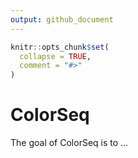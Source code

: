 ```yaml
---
output: github_document
---
```


<!-- README.md is generated from README.Rmd. Please edit that file -->

```r
knitr::opts_chunk$set(
  collapse = TRUE,
  comment = "#>"
)
```

# ColorSeq

<!-- badges: start -->
<!-- badges: end -->

The goal of ColorSeq is to ...


<!-- ![Top Langs](https://github-readme-stats.vercel.app/api/top-langs/?username=marceelrf&hide_progress=true) 
https://github.com/anuraghazra/github-readme-stats
--> 